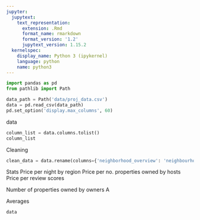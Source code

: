 ```yaml
---
jupyter:
  jupytext:
    text_representation:
      extension: .Rmd
      format_name: rmarkdown
      format_version: '1.2'
      jupytext_version: 1.15.2
  kernelspec:
    display_name: Python 3 (ipykernel)
    language: python
    name: python3
---
```


```python
import pandas as pd
from pathlib import Path
```

```python
data_path = Path('data/proj_data.csv')
data = pd.read_csv(data_path)
pd.set_option('display.max_columns', 60)
```

data

```python
column_list = data.columns.tolist()
column_list
```

Cleaning

```python
clean_data = data.rename(columns={'neighborhood_overview': 'neighbourhood_description'})

```

<!-- #region -->
Stats
Price per night by region
Price per no. properties owned by hosts
Price per review scores



Number of properties owned by owners
A



<!-- #endregion -->

Averages

```python
data
```

```python

```
